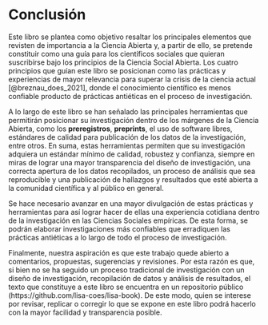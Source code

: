 # Conclusión

Este libro se plantea como objetivo resaltar los principales elementos que revisten de importancia a la Ciencia Abierta y, a partir de ello, se pretende constituir como una guía para los científicos sociales que quieran suscribirse bajo los principios de la Ciencia Social Abierta. Los cuatro principios que guían este libro se posicionan como las prácticas y experiencias de mayor relevancia para superar la crisis de la ciencia actual [@breznau_does_2021], donde el conocimiento científico es menos confiable producto de prácticas antiéticas en el proceso de investigación. 

A lo largo de este libro se han señalado las principales herramientas que permitirán posicionar su investigación dentro de los márgenes de la Ciencia Abierta, como los **preregistros**, **preprints**, el uso de software libres, estándares de calidad para publicación de los datos de la investigación, entre otros. En suma, estas herramientas permiten que su investigación adquiera un estándar mínimo de calidad, robustez y confianza, siempre en miras de lograr una mayor transparencia del diseño de investigación, una correcta apertura de los datos recopilados, un proceso de análisis que sea reproducible y una publicación de hallazgos y resultados que esté abierta a la comunidad científica y al público en general.

Se hace necesario avanzar en una mayor divulgación de estas prácticas y herramientas para así lograr hacer de ellas una experiencia cotidiana dentro de la investigación en las Ciencias Sociales empíricas. De esta forma, se podrán elaborar investigaciones más confiables que erradiquen las prácticas antiéticas a lo largo de todo el proceso de investigación.

Finalmente, nuestra aspiración es que este trabajo quede abierto a comentarios, propuestas, sugerencias y revisiones. Por esta razón es que, si bien no se ha seguido un proceso tradicional de investigación con un diseño de investigación, recopilación de datos y análisis de resultados, el texto que constituye a este libro se encuentra en un repositorio público (https://github.com/lisa-coes/lisa-book). De este modo, quien se interese por revisar, replicar o corregir lo que se expone en este libro podrá hacerlo con la mayor facilidad y transparencia posible.


